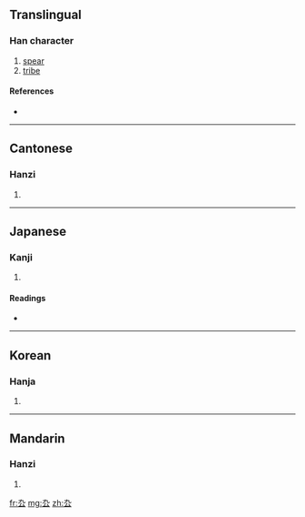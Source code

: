 ==Translingual==

===Han character===
{{Han char|rn=28|rad=厶|as=02|sn=4|four=4773<sub>1</sub>|canj=大弓戈 (KNI), X大弓戈 (XKNI)}}

# [[spear]]
# [[tribe]]

====References====
* {{Han ref|kx=0164.070|dkj=03065|dj=0371.300|hdz=10384.050|uh=53B9|ud=21433|bh=C958|bd=51544}}

----

==Cantonese==

===Hanzi===
{{yue-hanzi|jyut=|y=kau2}}

# {{defn|Cantonese|sort=厶02}}

----

==Japanese==

===Kanji===
{{ja-kanji|grade=|rs=厶02}}

# {{defn|Japanese|sort=厶02}}

====Readings====
* {{ja-readings|on=[[じう]] (jiu), [[にゆ]] (niyu), [[きう]] (kiu), [[ぐ]] (gu)|kun=}}

----

==Korean==

===Hanja===
{{ko-hanja|hangeul=구|rv=gu|mr=ku}}

# {{defn|Korean|sort=厶02}}

----

==Mandarin==

===Hanzi===
{{cmn-hanzi|pin=[[qiú]] ([[qiu2]]), [[xuán]] ([[xuan2]])|wg=ch'iu<sup>2</sup>, hsüan<sup>2</sup>}}

# {{defn|Mandarin|sort=厶02}}

[[fr:厹]]
[[mg:厹]]
[[zh:厹]]